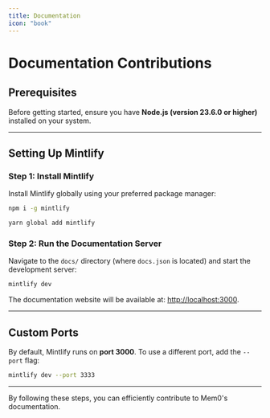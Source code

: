 ```yaml
---
title: Documentation
icon: "book"
---
```


# Documentation Contributions

## Prerequisites

Before getting started, ensure you have **Node.js (version 23.6.0 or higher)** installed on your system.

---

## Setting Up Mintlify

### Step 1: Install Mintlify

Install Mintlify globally using your preferred package manager:

<CodeGroup>

```bash npm
npm i -g mintlify
```

```bash yarn
yarn global add mintlify
```

</CodeGroup>

### Step 2: Run the Documentation Server

Navigate to the `docs/` directory (where `docs.json` is located) and start the development server:

```bash
mintlify dev
```

The documentation website will be available at: [http://localhost:3000](http://localhost:3000).

---

## Custom Ports

By default, Mintlify runs on **port 3000**. To use a different port, add the `--port` flag:

```bash
mintlify dev --port 3333
```

---

By following these steps, you can efficiently contribute to Mem0's documentation.

